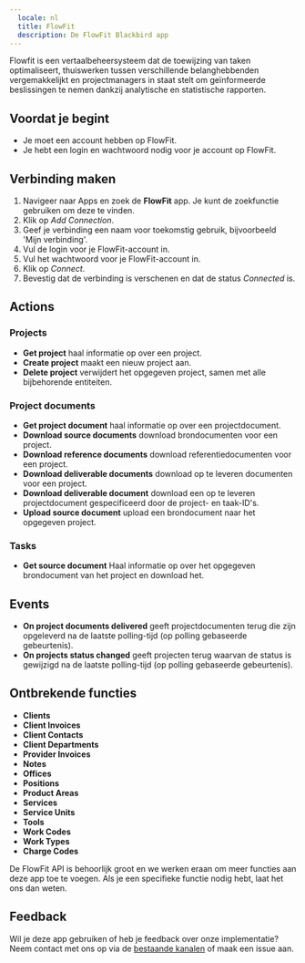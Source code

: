 ```yaml
---
  locale: nl
  title: FlowFit
  description: De FlowFit Blackbird app
---
```


<LinkCard title="Bekijk op Github" target="_blank" href="https://github.com/bb-io/FlowFit" icon="github" />
 

Flowfit is een vertaalbeheersysteem dat de toewijzing van taken optimaliseert, thuiswerken tussen verschillende belanghebbenden vergemakkelijkt en projectmanagers in staat stelt om geïnformeerde beslissingen te nemen dankzij analytische en statistische rapporten.

## Voordat je begint

- Je moet een account hebben op FlowFit.
- Je hebt een login en wachtwoord nodig voor je account op FlowFit.

## Verbinding maken

1. Navigeer naar Apps en zoek de **FlowFit** app. Je kunt de zoekfunctie gebruiken om deze te vinden.
2. Klik op _Add Connection_.
3. Geef je verbinding een naam voor toekomstig gebruik, bijvoorbeeld 'Mijn verbinding'.
6. Vul de login voor je FlowFit-account in.
7. Vul het wachtwoord voor je FlowFit-account in.
8. Klik op _Connect_.
9. Bevestig dat de verbinding is verschenen en dat de status _Connected_ is.

## Actions

### Projects

- **Get project** haal informatie op over een project.
- **Create project** maakt een nieuw project aan.
- **Delete project** verwijdert het opgegeven project, samen met alle bijbehorende entiteiten.

### Project documents

- **Get project document** haal informatie op over een projectdocument.
- **Download source documents** download brondocumenten voor een project.
- **Download reference documents** download referentiedocumenten voor een project.
- **Download deliverable documents** download op te leveren documenten voor een project.
- **Download deliverable document** download een op te leveren projectdocument gespecificeerd door de project- en taak-ID's.
- **Upload source document** upload een brondocument naar het opgegeven project.

### Tasks

- **Get source document** Haal informatie op over het opgegeven brondocument van het project en download het.

## Events

- **On project documents delivered** geeft projectdocumenten terug die zijn opgeleverd na de laatste polling-tijd (op polling gebaseerde gebeurtenis).
- **On projects status changed** geeft projecten terug waarvan de status is gewijzigd na de laatste polling-tijd (op polling gebaseerde gebeurtenis).

## Ontbrekende functies

- **Clients**
- **Client Invoices**
- **Client Contacts**
- **Client Departments**
- **Provider Invoices**
- **Notes**
- **Offices**
- **Positions**
- **Product Areas**
- **Services**
- **Service Units**
- **Tools**
- **Work Codes**
- **Work Types**
- **Charge Codes**

De FlowFit API is behoorlijk groot en we werken eraan om meer functies aan deze app toe te voegen. Als je een specifieke functie nodig hebt, laat het ons dan weten.

## Feedback

Wil je deze app gebruiken of heb je feedback over onze implementatie? Neem contact met ons op via de [bestaande kanalen](https://www.blackbird.io/) of maak een issue aan.